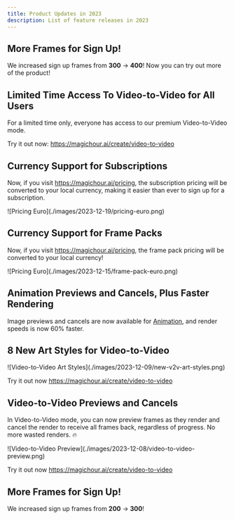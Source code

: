 ```yaml
---
title: Product Updates in 2023
description: List of feature releases in 2023
---
```



<Update label="2023-12-20">

## More Frames for Sign Up!

We increased sign up frames from **300** -> **400**! Now you can try out more of the product!

## Limited Time Access To Video-to-Video for All Users

For a limited time only, everyone has access to our premium Video-to-Video mode.

Try it out now: https://magichour.ai/create/video-to-video

</Update>

<Update label="2023-12-19">

## Currency Support for Subscriptions

Now, if you visit https://magichour.ai/pricing, the subscription pricing will be converted to your local currency, making it easier than ever to sign up for a subscription.

<Frame>![Pricing Euro](./images/2023-12-19/pricing-euro.png)</Frame>

</Update>

<Update label="2023-12-15">

## Currency Support for Frame Packs

Now, if you visit https://magichour.ai/pricing, the frame pack pricing will be converted to your local currency!

<Frame>![Pricing Euro](./images/2023-12-15/frame-pack-euro.png)</Frame>

</Update>

<Update label="2023-12-14">

## Animation Previews and Cancels, Plus Faster Rendering

Image previews and cancels are now available for [Animation](https://magichour.ai/create/animation), and render speeds is now 60% faster.

</Update>

<Update label="2023-12-09">

## 8 New Art Styles for Video-to-Video

<Frame>![Video-to-Video Art Styles](./images/2023-12-09/new-v2v-art-styles.png)</Frame>

Try it out now https://magichour.ai/create/video-to-video

</Update>

<Update label="2023-12-08">

## Video-to-Video Previews and Cancels

In Video-to-Video mode, you can now preview frames as they render and cancel the render to receive all frames back, regardless of progress. No more wasted renders. 🔥

<Frame>![Video-to-Video Preview](./images/2023-12-08/video-to-video-preview.png)</Frame>

Try it out now https://magichour.ai/create/video-to-video

</Update>

<Update label="2023-12-04">

## More Frames for Sign Up!

We increased sign up frames from **200** -> **300**!

</Update>
